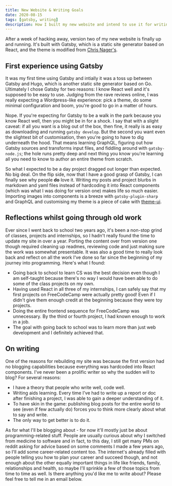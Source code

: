 ```yaml
---
title: New Website & Writing Goals
date: 2020-08-15
tags: [gatsby, writing]
description: How I built my new website and intend to use it for writing.
---
```


After a week of hacking away, version two of my new website is finally up and 
running. It's built with Gatsby, which is a static site generator based on React,
and the theme is modified from [Chris Nager's](https://github.com/chrisnager/chrisnager-dot-com).

## First experience using Gatsby

It was my first time using Gatsby and intially it was a toss up between Gatsby and
Hugo, which is another static site generator based on Go. Ultimately I chose Gatsby
for two reasons: I know React well and it's supposed to be easy to use. Judging 
from the rave reviews online, I was really expecting a Wordpress-like 
experience: pick a theme, do some minimal configuration and boom, you're good 
to go in a matter of hours. 

Nope. If you're expecting for Gatsby to be a walk in the park because you know 
React well, then you might be in for a shock. I say that with a slight caveat: 
if all you want is a blog out of the box, then fine, it really is as easy as 
downloading and running `gatsby develop`. But the second you want even the 
slightest bit of customisation, then you're going to have to dig underneath the 
hood. That means learning GraphQL, figuring out how Gatsby sources and transforms 
input  files, and fiddling around with `gatsby-node.js`; the hole runs pretty deep and 
next thing you know you're learning all you need to know to author an entire 
theme from scratch.

So what I expected to be a day project dragged out longer than expected.
No big deal. On the flip side, now that I have a good grasp of Gatsby, I can finally
see why people **do** love it. Writing my posts and project blurbs in markdown and yaml files
instead of hardcoding it into React components (which was what I was doing 
for version one) makes life so much easier. Importing images into components is
a breeze with `gatsby-plugin-sharp` and GraphQL and customising my theme is a
piece of cake with [theme-ui](https://theme-ui.com/).

## Reflections whilst going through old work

Ever since I went back to school two years ago, it's been a non-stop grind of classes,
projects and internships, so I hadn't really found the time to update my site in over a
year. Porting the content over from version one though required cleaning up readmes,
reviewing code and just making sure the work was somewhat presentable. It was 
also a good time to really look back and reflect on all the work I've done so far
since the beginning of my journey into programming. Here's what I found:
- Going back to school to learn CS was the best decision even though I am self-taught
  because there's no way I would have been able to do some of the class projects on
  my own.
- Having used React in all three of my internships, I can safely say that my first projects 
  on FreeCodeCamp were actually pretty good! Even if I didn't give them enough
  credit at the beginning because they were toy projects.
- Doing the entire frontend sequence for FreeCodeCamp was unnecessary. By the third 
  or fourth project, I had known enough to work in a job.
- The goal with going back to school was to learn more than just web development
  and I definitely achieved that.

## On writing

One of the reasons for rebuilding my site was because the first version had no
blogging capabilities because everything was hardcoded into React components. I've 
never been a prolific writer so why the sudden will to blog? For several reasons:
- I have a theory that people who write well, code well. 
- Writing aids learning. Every time I've had to write up a report or doc after finishing
  a project, I was able to gain a deeper understanding of it.
- To have skin in the game: publishing blog posts for the entire world to see (even
  if few actually do) forces you to think more clearly about what to say and write.
- The only way to get better is to do it.

As for what I'll be blogging about - for now it'll mostly just be about programming-related
stuff. People are usually curious about why I switched from medicine to software
and in fact, to this day, I still get many PMs on reddit asking for advice based on 
some comments I made a few years ago, so I'll add some career-related content too.
The internet's already filled with people telling you how to plan your career and succeed though,
and not enough about the other equally important things in life like friends, family, 
relationships and health, so maybe I'll sprinkle a few of those topics from time to time as well.
Is there anything you'd like me to write about? Please feel free to tell me in an email
below.

